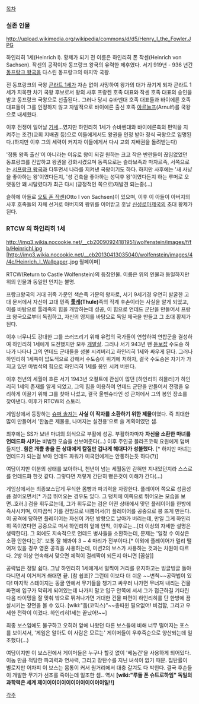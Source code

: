 [[목차]] 

=== 실존 인물 === 
http://upload.wikimedia.org/wikipedia/commons/d/d5/Henry_I_the_Fowler.JPG

하인리히 1세(Heinrich I). 황제가 되기 전 이름은 하인리히 폰 작센(Heinrich von Sachsen). 작센의 공작이자 동프랑크 왕국의 유력한 제후였다. 서기 919년 - 936 년간 [[동프랑크 왕국]]을 다스린 동프랑크의 마지막 국왕. 

전 동프랑크의 국왕 [[콘라트 1세]]가 자손 없이 사망하여 왕가의 대가 끊기게 되자 콘라트 1세가 지목한 차기 국왕 후보로서 왕의 사후 프랑켄 호족 대표와 작센 호족 대표의 승인을 받고 동프랑크 국왕으로 선출된다.. 그러나 당시 슈바벤대 호족 대표들과 바이에른 호족 대표들이 그를 인정하지 않고 자발적으로 바이에른 출신 호족 [[아르눌프]](Arnulf)를 국왕으로 내세웠다. 

이후 전쟁이 일어날 [[기세]]...였지만 하인리히 1세가 슈바벤대와 바이에른측의 편익을 지켜주는 조건(교회 지배권 등)으로 이들에게서도 왕권을 인정 받아 정식 국왕으로 임명된다.(하지만 이후 그의 세력이 커지자 이들에게서 다시 교회 지배권을 돌려받는다) 

'정통 왕족 출신'이 아니라는 이유로 왕이 되길 원하는 크고 작은 반란들이 끊임없었던 동프랑크를 진압하고 왕권을 강화시켰으며 동쪽으로는 슬라브족과 마자르족, 서쪽으로는 [[서프랑크 왕국]]과 다투면서 나라를 지켜낸 국왕이기도 하다. 하지만 사후에는 '새 사냥을 좋아하는 왕'이였다든지, '성 건축을 좋아하는 성덕후 왕'이였다든지 하는 루머로 오랫동안 꽤 시달렸다가 최근 다시 (긍정적인 쪽으로)재발견 되는중(...) 

슬하에 아들로 [[오토 1세|오토 폰 작센]](Otto I von Sachsen)이 있으며, 이후 이 아들이 아버지의 사후 호족들의 자체 선거로 아버지의 왕위를 이어받고 훗날 [[신성로마제국]]의 초대 황제가 된다. 

=== RTCW 의 하인리히 1세 ===

http://img3.wikia.nocookie.net/__cb20090924181951/wolfenstein/images/f/fb/HeinrichI.jpg
[http://img3.wikia.nocookie.net/__cb20130413035040/wolfenstein/images/4/4c/Heinrich_I_Wallpaper..jpg 월페이퍼]

RTCW(Return to Castle Wolfenstein)의 등장인물. 이름은 위의 인물과 동일하지만 위의 인물과 동일인 인지는 불명. 

프랑크왕국의 거대 귀족 가문인 색슨족 가문의 왕자로, 서기 9세기경 우연히 발굴한 고대 문서에서 자신이 고대 민족 '''[[툴레]](Thule)'''족의 직계 후손이라는 사실을 알게 되었고, 이를 바탕으로 툴레족의 힘을 개방하는데 성공, 이 힘으로 언데드 군단을 만들어서 프랑크 왕국으로부터 독립하고, 자신의 영지를 바탕으로 독일 제국을 만들고 그 초대 황제가 된다. 

이후 너무나도 강대한 그를 쓰러뜨리기 위해 유럽의 국가들이 연합하여 연합군을 결성하여 하인리히 1세에게 도전했지만 모두 [[개발살]]. 그러나 서기 943년 왠 [[듣보잡]] 수도승 하나가 나타나 그의 언데드 군대들을 성불 시켜버리고 하인리히 1세와 싸우게 된다. 그러나 하인리히 1세쪽이 압도적으로 강해서 수도승이 위기에 처하자, 결국 수도승은 자기가 가지고 있던 마법석의 힘으로 하인리히 1세를 봉인 시켜 버린다. 

이후 천년의 세월이 흐른 서기 1943년 오컬트에 관심이 많던 [하인리히 히믈러]가 하인리히 1세의 존재를 알게 되었고, 그의 힘을 이용하여 언데드 군단을 만들어서 전쟁을 유리하게 이끌기 위해 그를 찾아 나섰고, 결국 울펜슈타인 성 근처에서 그의 봉인 장소를 찾아낸다. 이후가 RTCW의 스토리. 

게임상에서 등장하는 [[슈퍼 솔져]]는 '''사실 이 작자를 소환하기 위한 제물'''이였다. 즉 최대한 많이 만들어서 '한놈은 제물용, 나머지는 실전용'으로 쓸 계획이였던 셈. 

최후에는 SS가 보낸 마녀의 의식으로 부활에 성공. 부활하자마자 '''자신을 소환한 마녀를 언데드화 시키는''' 비범한 모습을 선보여준다(...) 이후 주인공 블라즈코윅 요원에게 덤벼들지만..'''힘은 개뿔 총을 든 상대에게 칼질만 겁나게 해대다가 성불했다.''' [* 하지만 마녀는 언데드가 되는걸 보아 언데드 파워가 미국인에게는 안통하는듯 하다(?)] 

여담이지만 이분의 상태를 보아하니, 천년이 넘는 세월동안 갇혀만 지내있던지라 스스로를 언데드화 한것 같다. 그렇다면 저렇게 간단히 뻗은것이 이해가 간다(...) 

게임상에서는 최종보스답게 무식한 몸빵과 파괴력을 자랑한다. 플레이어 쪽으로 성큼성큼 걸어오면서[* 가끔 뛰어오는 경우도 있다. 그 덩치에 이쪽으로 뛰어오는 모습을 보면..호러.] 검을 휘두르는데, 그가 휘두르는 검은 어떤 상태에서 맞던 플레이어를 한방에 즉사시키며, 이따끔씩 기를 전방으로 내뿜어서(?) 플레이어를 공중으로 붕 뜨게 만든다. 이 공격에 당하면 플레이어는 자신이 가던 방향으로 날아가 버리는데, 만일 그게 하인리히 쪽이였다면 공중으로 떠서 하인리히 앞에 안착, 이후로는...[더 이상의 자세한 설명은 생략한다]. 그 외에도 지속적으로 언데드 병사들을 소환하는데, 문제는 '일정 수 이상은 소환 안한다는것'. 보통 잘 해봐야 3 ~ 4 마리가 전부이다.[* 이외에 플레이어가 멀리 떨어져 있을 경우 영혼 공격을 사용하는데, 미션2의 보스가 사용하는 것과는 차원이 다르다. 2방 이상 연속해서 맞으면 체력이 걸레짝이 되든지 아니면 [끔살]] 

공략법은 정말 쉽다. 그냥 하인리히 1세에게서 멀찍이 거리를 유지하고는 빙글빙글 돌아다니면서 이거저거 쏴대면 끝. [참 쉽죠]? 
그런데 이보다 더 쉬운 ~~변칙~~공략법이 있다!  마지막 스테이지는 동굴 안에서 무기들을 챙기고 싸우러 나가면 무너져 내리는 건물 파편에 입구가 막히게 되어있는데 나가지 말고 입구 안쪽에 서서 그가 접근하길 기다린다음 타이밍을 잘 맞춰 밖으로 뛰쳐나가면 거대한 건물 파편이 하인리히를 단 한방에 끔살시키는 장면을 볼 수 있다.  [wiki:"둠(코믹스)"~~총따윈 필요없어! 비겁함, 그리고 우세한 전략이 이겼다. 하인리히1세는 끝났어!~~]

최종 보스임에도 불구하고 오히려 앞에 나왔던 다른 보스들에 비해 너무 떨어지는 포스를 보이셔서, '게임은 알아도 이 사람은 모르는' 게이머들이 우후죽순으로 양산되는데 일조했다(...) 

여담이지만 이 보스전에서 게이머들은 누구나 할것 없이 '베놈건'을 사용하게 되어있다. 이놈 만큼 적당한 파괴력과 연사력, 그리고 장탄수를 지닌 녀석이 없기 때문. 집탄률이 별로지만 어차피 이 보스는 몸통이 커서 원거리에서 대충 갈겨도 다 박힌다. 결국 후손들이 개발한 무기가 선조를 죽이는데 일조한 셈.. 역시 '''[wiki:"루돌 폰 슈트로하임" 독일의 과학력은 세계 제이이이이이이이이이이이이이일!!]''' 

[[각주]] 

